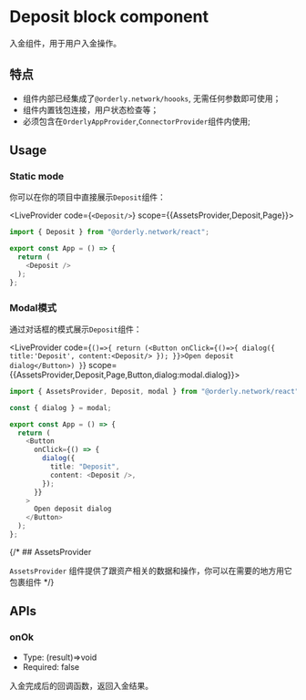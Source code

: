 

# Deposit block component

入金组件，用于用户入金操作。

## 特点

- 组件内部已经集成了`@orderly.network/hoooks`, 无需任何参数即可使用；
- 组件内置钱包连接，用户状态检查等；
- 必须包含在`OrderlyAppProvider`,`ConnectorProvider`组件内使用;

## Usage

### Static mode

你可以在你的项目中直接展示`Deposit`组件：


<LiveProvider code={`<Deposit/>`} scope={{AssetsProvider,Deposit,Page}}>
<div className="flex justify-center py-3 mt-5 rounded shadow-lg bg-base-700">


<LivePreview />

</div>
  
  <LiveError />
</LiveProvider>

```typescript copy
import { Deposit } from "@orderly.network/react";

export const App = () => {
  return (
    <Deposit />
  );
};
```

### Modal模式

通过对话框的模式展示`Deposit`组件：

<LiveProvider code={`()=>{
    return (<Button onClick={()=>{
            dialog({
                title:'Deposit',
                content:<Deposit/>
            });
        }}>Open deposit dialog</Button>)
}`} scope={{AssetsProvider,Deposit,Page,Button,dialog:modal.dialog}}>
<div className="flex justify-center py-10 mt-5 rounded shadow-lg bg-base-700 color-item">

<LivePreview />

</div>
  
  <LiveError />
</LiveProvider>


```typescript copy
import { AssetsProvider, Deposit, modal } from "@orderly.network/react";

const { dialog } = modal;

export const App = () => {
  return (
    <Button
      onClick={() => {
        dialog({
          title: "Deposit",
          content: <Deposit />,
        });
      }}
    >
      Open deposit dialog
    </Button>
  );
};
```

{/* ## AssetsProvider

`AssetsProvider` 组件提供了跟资产相关的数据和操作，你可以在需要的地方用它包裹组件 */}

## APIs


### onOk

- Type: (result)=>void
- Required: false

入金完成后的回调函数，返回入金结果。
